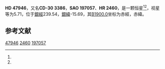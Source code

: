 {{Starbox begin
| name = HD 47946
}}
{{Starbox observe
| epoch = [[J2000.0|J2000.0]]
| constell = {{星座名待查}}<ref name=SIMBAD>{{cite web
 | url=http://simbad.u-strasbg.fr/simbad/sim-id?Ident=HR+2460
 | title=Pulsating variable Star
 | publisher=Centre de Données astronomiques de Strasbourg
 | work=SIMBAD
 | accessdate=2012-07-13
 | archive-date=2016-03-18
 | archive-url=https://web.archive.org/web/20160318235302/http://simbad.u-strasbg.fr/simbad/sim-id?Ident=HR%202460
 | dead-url=no
 }}</ref><ref name=DATA>{{cite web
 | url=http://vizier.u-strasbg.fr/viz-bin/VizieR-5?-out.add=.&-source=5050&-corr=PK=HR&-out.max=9999&HR=2460
 | title=VizieR Detailed Page
 | accessdate=2012-07-13
 | archive-date=2016-03-04
 | archive-url=https://web.archive.org/web/20160304203952/http://vizier.u-strasbg.fr/viz-bin/VizieR-5?-out.add=.&-source=5050&-corr=PK=HR&-out.max=9999&HR=2460
 | dead-url=no
 }}</ref>
| 星官 = 
| ra = {{RA|6|39|42.7}}<ref name=SIMBAD /><ref name=DATA />
| dec = {{DEC|-30|28|13}}<ref name=SIMBAD /><ref name=DATA />
| appmag_v = 5.71<ref name=SIMBAD /><ref name=DATA />
}}
{{Starbox character
| class = K0III<ref name=SIMBAD /><ref name=DATA />
| b-v = 1.14<ref name=SIMBAD /><ref name=DATA />
| u-b = 1.1<ref name=SIMBAD /><ref name=DATA />
| r-i = <ref name=SIMBAD /><ref name=DATA />
| variable = 
}}
{{Starbox astrometry
| radial_v = 1.1
| prop_mo_ra = -24
| parallax = 0.019
| p_error = 
}}
{{Starbox catalog
| names =CD-30 3386，[[SAO星表|SAO]] 197057，[[HD星表|HD]] 47946，[[HR星表|HR]] 2460}}
{{Starbox reference |Simbad=HR+2460}}
{{Starbox end}}

'''HD 47946'''，又名'''CD-30 3386'''，'''SAO 197057'''、'''HR 2460'''，是一颗恒星<ref name=SIMBAD /><ref name=DATA />，视星等为5.71，位于[[銀道座標系|銀經]]239.54，[[銀道座標系|銀緯]]-15.69，其[[B1900.0|B1900.0]]坐标为赤經{{RA|6|35|52.8}}，赤緯{{DEC|-30|-15.69|26}}。

== 参考文献 ==
{{reflist}}

{{star-stub}}

[[Category:HD和HDE天體|47946]]
[[Category:HR天體|2460]]
[[Category:SAO天體|197057]]